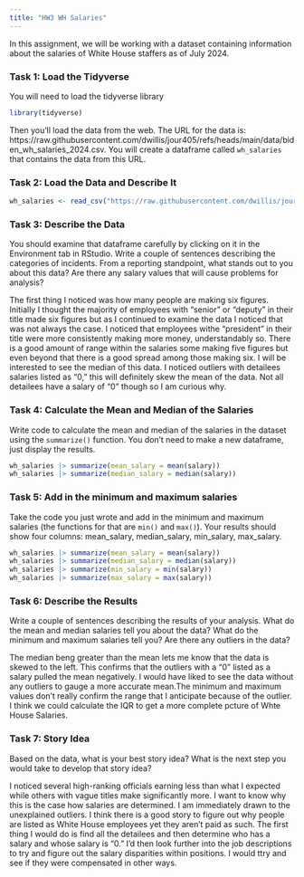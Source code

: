```yaml
---
title: "HW3 WH Salaries"
---
```


In this assignment, we will be working with a dataset containing information about the salaries of White House staffers as of July 2024.

### Task 1: Load the Tidyverse

You will need to load the tidyverse library

```r
library(tidyverse)
```

Then you'll load the data from the web. The URL for the data is: https://raw.githubusercontent.com/dwillis/jour405/refs/heads/main/data/biden_wh_salaries_2024.csv. You will create a dataframe called `wh_salaries` that contains the data from this URL.

### Task 2: Load the Data and Describe It

```r
wh_salaries <- read_csv("https://raw.githubusercontent.com/dwillis/jour405/refs/heads/main/data/biden_wh_salaries_2024.csv")
```
### Task 3: Describe the Data

You should examine that dataframe carefully by clicking on it in the Environment tab in RStudio. Write a couple of sentences describing the categories of incidents. From a reporting standpoint, what stands out to you about this data? Are there any salary values that will cause problems for analysis?

The first thing I noticed was how many people are making six figures. Initially I thought the majority of employees with "senior" or "deputy" in their title made six figures but as I continued to examine the data I noticed that was not always the case. I noticed that employees withe "president" in their title were more consistently making more money, understandably so. There is a good amount of range within the salaries some making five figures but even beyond that there is a good spread among those making six. I will be interested to see the median of this data. I noticed outliers with detailees salaries listed as "0," this will definitely skew the mean of the data. Not all detailees have a salary of "0" though so I am curious why.

### Task 4: Calculate the Mean and Median of the Salaries

Write code to calculate the mean and median of the salaries in the dataset using the `summarize()` function. You don't need to make a new dataframe, just display the results.

```r
wh_salaries |> summarize(mean_salary = mean(salary))
wh_salaries |> summarize(median_salary = median(salary))
```

### Task 5: Add in the minimum and maximum salaries

Take the code you just wrote and add in the minimum and maximum salaries (the functions for that are `min()` and `max()`). Your results should show four columns: mean_salary, median_salary, min_salary, max_salary.

```r
wh_salaries |> summarize(mean_salary = mean(salary))
wh_salaries |> summarize(median_salary = median(salary))
wh_salaries |> summarize(min_salary = min(salary))
wh_salaries |> summarize(max_salary = max(salary))
```

### Task 6: Describe the Results

Write a couple of sentences describing the results of your analysis. What do the mean and median salaries tell you about the data? What do the minimum and maximum salaries tell you? Are there any outliers in the data?

The median beng greater than the mean lets me know that the data is skewed to the left. This confirms that the outliers with a "0" listed as a salary pulled the mean negatively. I would have liked to see the data without any outliers to gauge a more accurate mean.The minimum and maximum values don't really confirm the range that I anticipate because of the outlier. I think we could calculate the IQR to get a more complete pcture of Whte House Salaries. 

### Task 7: Story Idea

Based on the data, what is your best story idea? What is the next step you would take to develop that story idea?

I noticed several high-ranking officials earning less than what I expected while others with vague titles make significantly more. I want to know why this is the case how salaries are determined. I am immediately drawn to the unexplained outliers. I think there is a good story to figure out why people are listed as White House employees yet they aren't paid as such. The first thing I would do is find all the detailees and then determine who has a salary and whose salary is "0." I'd then look further into the job descriptions to try and figure out the salary disparities within positions. I would ttry and see if they were compensated in other ways.
